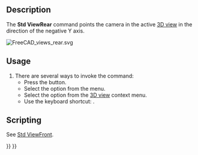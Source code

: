 <languages/>

{{Docnav
|[[Std_ViewRight|ViewRight]]
|[[Std_ViewBottom|ViewBottom]]
|[[Std_View_Menu|Std View Menu]]
|IconL=Std_ViewRight.svg
|IconR=Std_ViewBottom.svg
|IconC=Freecad.svg
}}

{{GuiCommand
|Name=Std ViewRear
|MenuLocation=View → Standard views → Rear
|Workbenches=All
|Shortcut={{KEY|4}}
|SeeAlso=[[Std_ViewBottom|Std ViewBottom]], [[Std_ViewLeft|Std ViewLeft]]
}}

==Description==

The '''Std ViewRear''' command points the camera in the active [[3D_view|3D view]] in the direction of the negative Y axis.

[[Image:FreeCAD_views_rear.svg]]
{{Caption|Arrow 4 points in the direction of the rear view}}

==Usage==

# There are several ways to invoke the command:
#* Press the {{Button|[[Image:Std_ViewRear.svg|16px]] [[Std_ViewRear|Rear]]}} button.
#* Select the {{MenuCommand|View → Standard views → [[Image:Std_ViewRear.svg|16px]] Rear}} option from the menu.
#* Select the {{MenuCommand|Standard views → [[Image:Std_ViewRear.svg|16px]] Rear}} option from the [[3D_view|3D view]] context menu.
#* Use the keyboard shortcut: {{KEY|4}}.

==Scripting==

See [[Std_ViewFront#Scripting|Std ViewFront]].


{{Docnav
|[[Std_ViewRight|ViewRight]]
|[[Std_ViewBottom|ViewBottom]]
|[[Std_View_Menu|Std View Menu]]
|IconL=Std_ViewRight.svg
|IconR=Std_ViewBottom.svg
|IconC=Freecad.svg
}}

{{Std_Base_navi{{#translation:}}}}
{{Userdocnavi{{#translation:}}}}